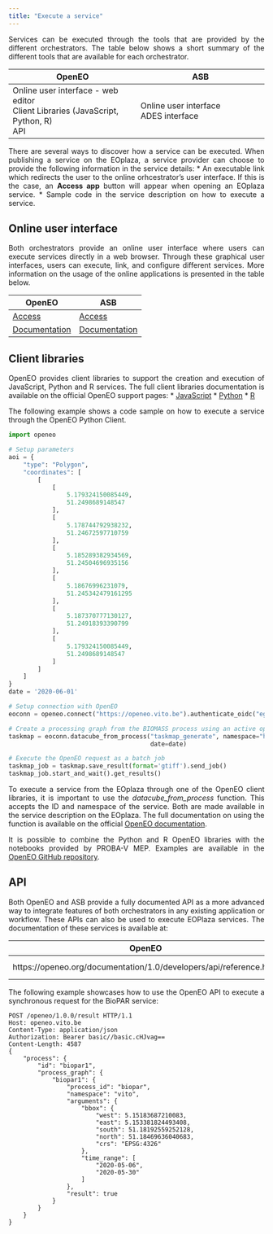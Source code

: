 ```yaml
---
title: "Execute a service"
---
```


<div style="text-align: justify">

Services can be executed through the tools that are provided by the different orchestrators. 
The table below shows a short summary of the different tools that are available for each orchestrator.

| OpenEO | ASB |
| --- | --- |
| Online user interface - web editor <br/> Client Libraries (JavaScript, Python, R) <br />API |	Online user interface <br /> ADES interface |

There are several ways to discover how a service can be executed. When publishing a service on the EOplaza, a service provider can choose to provide the following information in the service details:
* An executable link which redirects the user to the online orhcestrator's user interface. If this is the case, an **Access app** button will appear when opening an EOplaza service.
* Sample code in the service description on how to execute a service. 

## Online user interface

Both orchestrators provide an online user interface where users can execute services directly in a web browser. 
Through these graphical user interfaces, users can execute, link, and configure different services. More information on the usage of the online applications is presented in the table below.

|OpenEO|ASB|
|---|---|
| [Access](https://editor.openeo.org/?server=https%3A%2F%2Fopeneo.vito.be%2Fopeneo%2F1.0) | [Access](https://mep-wps.vgt.vito.be/asb/) |
| [Documentation](https://openeo.org/documentation/1.0/#introduction) | [Documentation](https://mep-wps.vgt.vito.be/docs/) |

## Client libraries

OpenEO provides client libraries to support the creation and execution of JavaScript, Python and R services. The full client libraries documentation is available on the official OpenEO support pages:
* [JavaScript](https://openeo.org/documentation/1.0/javascript/)
* [Python](https://openeo.org/documentation/1.0/python/)
* [R](https://openeo.org/documentation/1.0/r/ )

The following example shows a code sample on how to execute a service through the OpenEO Python Client.

```python
import openeo

# Setup parameters
aoi = {
    "type": "Polygon",
    "coordinates": [
        [
            [
                5.179324150085449,
                51.2498689148547
            ],
            [
                5.178744792938232,
                51.24672597710759
            ],
            [
                5.185289382934569,
                51.24504696935156
            ],
            [
                5.18676996231079,
                51.245342479161295
            ],
            [
                5.187370777130127,
                51.24918393390799
            ],
            [
                5.179324150085449,
                51.2498689148547
            ]
        ]
    ]
}
date = '2020-06-01'

# Setup connection with OpenEO
eoconn = openeo.connect("https://openeo.vito.be").authenticate_oidc("egi")

# Create a processing graph from the BIOMASS process using an active openEO connection
taskmap = eoconn.datacube_from_process("taskmap_generate", namespace="https://openeo.vito.be/openeo/1.0/processes/u:EOplaza_tps/taskmap_generate", aoi=aoi,
                                       date=date)

# Execute the OpenEO request as a batch job
taskmap_job = taskmap.save_result(format='gtiff').send_job()
taskmap_job.start_and_wait().get_results()
```

To execute a service from the EOplaza through one of the OpenEO client libraries, it is important to use the *datacube_from_process* function. 
This accepts the ID and namespace of the service. 
Both are made available in the service description on the EOplaza. 
The full documentation on using the function is available on the official [OpenEO documentation](https://open-eo.github.io/openeo-python-client/datacube_construction.html#datacube-from-process).

It is possible to combine the Python and R OpenEO libraries with the notebooks provided by PROBA-V MEP. 
Examples are available in the [OpenEO GitHub repository](https://github.com/Open-EO/openeo-python-client/tree/master/examples).

## API

Both OpenEO and ASB provide a fully documented API as a more advanced way to integrate features of both orchestrators in any existing application or workflow. These APIs can also be used to execute EOPlaza services. The documentation of these services is available at:

| OpenEO | ASB |
|---|---|
| https://openeo.org/documentation/1.0/developers/api/reference.html | https://mep-wps.vgt.vito.be/ades/api/ |

The following example showcases how to use the OpenEO API to execute a synchronous request for the BioPAR service:

```curl
POST /openeo/1.0.0/result HTTP/1.1
Host: openeo.vito.be
Content-Type: application/json
Authorization: Bearer basic//basic.cHJvag==
Content-Length: 4587
{
    "process": {
        "id": "biopar1",
        "process_graph": {
            "biopar1": {
                "process_id": "biopar",
                "namespace": "vito",
                "arguments": {
                    "bbox": {
                        "west": 5.15183687210083,
                        "east": 5.153381824493408,
                        "south": 51.18192559252128,
                        "north": 51.18469636040683,
                        "crs": "EPSG:4326"
                    },
                    "time_range": [
                        "2020-05-06",
                        "2020-05-30"
                    ]
                },
                "result": true
            }
        }
    }
}
```